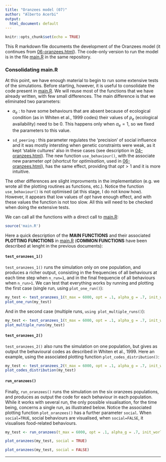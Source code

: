 ```yaml
---
title: "Oranzees model (07)"
author: "Alberto Acerbi"
output:
  html_document: default
---
```


```r
knitr::opts_chunk$set(echo = TRUE)
```

This R markdown file documents the development of the Oranzees model (it continues from [06-oranzees.html](06-oranzees.html)). The code-only version to run the model is in the file [main.R](main.R) in the same repository.

### Consolidating main.R

At this point, we have enough material to begin to run some extensive tests of the simulations. Before starting, however, it is useful to consolidate the code present in [main.R](main.R). We will reuse most of the functions that we have already written, with few small differences. The main difference is that we eliminated two parameters:

* $\alpha_e$ : to have some behaviours that are absent because of ecological condition (as in Whiten et al., 1999 codes) their values of $p_e$ (ecological availability) need to be 0. This happens only when $\alpha_e=1$, so we fixed the parameters to this value.

* `sd_peering` : this parameter regulates the 'precision' of social influence and it was mostly intersting when genetic constraints were weak, as it kept 'stable cultures' also in these cases (see description in [04-oranzees.html](04-oranzees.html)). The new function `use_behaviour()`, with the associate new parameter $opt$ (shortcut for $optimisation$, used in [06-oranzees.html](06-oranzees.html)), has the same effect, providing that $opt>1$ and it is more intuitive.

The other differences are slight improvments in the implementation (e.g. we wrote all the plotting routines as functions, etc.). Notice the function `use_behaviour()` is not optimised (at this stage, I do not know how). However, it appears that low values of $opt$ have enough effect, and with these values the function is not too slow. All this will need to be checked when doing the extensive tests.

We can call all the functions with a direct call to [main.R](main.R):

```r
source('main.R')
```

Here a quick description of the **MAIN FUNCTIONS** and their associated **PLOTTING FUNCTIONS** in [main.R](main.R) (**COMMON FUNCTIONS** have been described at lenght in the previous documents):

#### `test_oranzees_1()`

`test_oranzees_1()` runs the simulation only on one population, and produces a richer output, consisting in the frequencies of all behaviours at each time step when `n_run=1`, and in the final frequencie of all behaviours when `n_run>1`. We can test that everything works by running and plotting the first case (single run, using `plot_one_run()`):

```r
my_test <- test_oranzees_1(t_max = 6000, opt = .1, alpha_g = .7, init_world = 1, n_run = 1)
plot_one_run(my_test)
```

And in the second case (multiple runs, `using plot_multiple_runs()`):

```r
my_test <- test_oranzees_1(t_max = 6000, opt = .1, alpha_g = .7, init_world = 1, n_run = 5)
plot_multiple_runs(my_test)
```

#### `test_oranzees_2()`

`test_oranzees_2()` also runs the simulation on one population, but gives as output the behavioural codes as described in Whiten et al., 1999. Here an example, using the associated plotting function `plot_codes_distribution()`:

```r
my_test <- test_oranzees_2(t_max = 6000, opt = .1, alpha_g = .7, init_world = 1, n_run = 5)
plot_codes_distribution(my_test)
```

#### `run_oranzees()`

Finally, `run_oranzees()` runs the simulation on the six oranzees populations, and produces as output the code for each behaviour in each population. While it works with several run, the only possible visualisation, for the time being, concerns a single run, as illustrated below. Notice the associated plotting function `plot_oranzees()` has a further parameter `social`. When `social=TRUE`, social behaviours are visualised, when `social=FALSE`, it visualises food-related behaviours.

```r
my_test <- run_oranzees(t_max = 6000, opt = .1, alpha_g = .7, init_world = 1, n_run = 1)
```

```r
plot_oranzees(my_test, social = TRUE)
```

```r
plot_oranzees(my_test, social = FALSE)
```


***


<!-- The documentation continues in [08-oranzees.html](08-oranzees.html) -->


